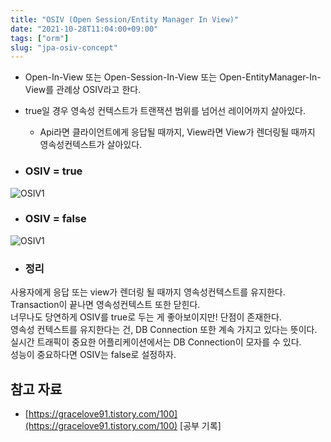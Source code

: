 ```yaml
---
title: "OSIV (Open Session/Entity Manager In View)"
date: "2021-10-28T11:04:00+09:00"
tags: ["orm"]
slug: "jpa-osiv-concept"
---
```


* Open-In-View 또는 Open-Session-In-View 또는 Open-EntityManager-In-View를 관례상 OSIV라고 한다.  

* true일 경우 영속성 컨텍스트가 트랜잭션 범위를 넘어선 레이어까지 살아있다.  
    * Api라면 클라이언트에게 응답될 때까지, View라면 View가 렌더링될 때까지 영속성컨텍스트가 살아있다.  

* ### OSIV = true
![OSIV1](https://github.com/choongbeom/choongbeom.github.io/blob/main/posts/Img/OSIV1.png?raw=true)  


* ### OSIV = false
![OSIV1](https://github.com/choongbeom/choongbeom.github.io/blob/main/posts/Img/OSIV2.png?raw=true)  


* ### 정리
사용자에게 응답 또는 view가 렌더링 될 때까지 영속성컨텍스트를 유지한다.
Transaction이 끝나면 영속성컨텍스트 또한 닫힌다.  
너무나도 당연하게 OSIV를 true로 두는 게 좋아보이지만! 단점이 존재한다.  
영속성 컨텍스트를 유지한다는 건, DB Connection 또한 계속 가지고 있다는 뜻이다.  
실시간 트래픽이 중요한 어플리케이션에서는 DB Connection이 모자를 수 있다.  
성능이 중요하다면 OSIV는 false로 설정하자.

## 참고 자료  
- [https://gracelove91.tistory.com/100](https://gracelove91.tistory.com/100) [공부 기록]
